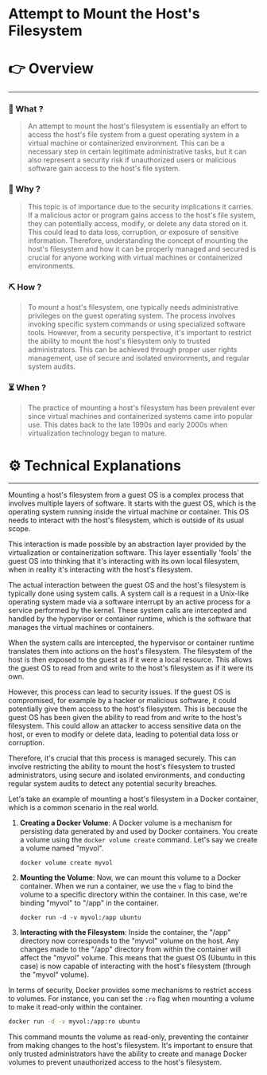 # Attempt to Mount the Host's Filesystem


# 👉 Overview

---

### 👀 What ?

> An attempt to mount the host's filesystem is essentially an effort to access the host's file system from a guest operating system in a virtual machine or containerized environment. This can be a necessary step in certain legitimate administrative tasks, but it can also represent a security risk if unauthorized users or malicious software gain access to the host's file system.
> 

### 🧐 Why ?

> This topic is of importance due to the security implications it carries. If a malicious actor or program gains access to the host's file system, they can potentially access, modify, or delete any data stored on it. This could lead to data loss, corruption, or exposure of sensitive information. Therefore, understanding the concept of mounting the host's filesystem and how it can be properly managed and secured is crucial for anyone working with virtual machines or containerized environments.
> 

### ⛏️ How ?

> To mount a host's filesystem, one typically needs administrative privileges on the guest operating system. The process involves invoking specific system commands or using specialized software tools. However, from a security perspective, it's important to restrict the ability to mount the host's filesystem only to trusted administrators. This can be achieved through proper user rights management, use of secure and isolated environments, and regular system audits.
> 

### ⏳ When ?

> The practice of mounting a host's filesystem has been prevalent ever since virtual machines and containerized systems came into popular use. This dates back to the late 1990s and early 2000s when virtualization technology began to mature.
> 

# ⚙️ Technical Explanations

---

Mounting a host's filesystem from a guest OS is a complex process that involves multiple layers of software. It starts with the guest OS, which is the operating system running inside the virtual machine or container. This OS needs to interact with the host's filesystem, which is outside of its usual scope.

This interaction is made possible by an abstraction layer provided by the virtualization or containerization software. This layer essentially 'fools' the guest OS into thinking that it's interacting with its own local filesystem, when in reality it's interacting with the host's filesystem.

The actual interaction between the guest OS and the host's filesystem is typically done using system calls. A system call is a request in a Unix-like operating system made via a software interrupt by an active process for a service performed by the kernel. These system calls are intercepted and handled by the hypervisor or container runtime, which is the software that manages the virtual machines or containers.

When the system calls are intercepted, the hypervisor or container runtime translates them into actions on the host's filesystem. The filesystem of the host is then exposed to the guest as if it were a local resource. This allows the guest OS to read from and write to the host's filesystem as if it were its own.

However, this process can lead to security issues. If the guest OS is compromised, for example by a hacker or malicious software, it could potentially give them access to the host's filesystem. This is because the guest OS has been given the ability to read from and write to the host's filesystem. This could allow an attacker to access sensitive data on the host, or even to modify or delete data, leading to potential data loss or corruption.

Therefore, it's crucial that this process is managed securely. This can involve restricting the ability to mount the host's filesystem to trusted administrators, using secure and isolated environments, and conducting regular system audits to detect any potential security breaches.

Let's take an example of mounting a host's filesystem in a Docker container, which is a common scenario in the real world.

1. **Creating a Docker Volume**: A Docker volume is a mechanism for persisting data generated by and used by Docker containers. You create a volume using the `docker volume create` command. Let's say we create a volume named "myvol".
    
    ```
    docker volume create myvol
    
    ```
    
2. **Mounting the Volume**: Now, we can mount this volume to a Docker container. When we run a container, we use the `v` flag to bind the volume to a specific directory within the container. In this case, we're binding "myvol" to "/app" in the container.
    
    ```
    docker run -d -v myvol:/app ubuntu
    
    ```
    
3. **Interacting with the Filesystem**: Inside the container, the "/app" directory now corresponds to the "myvol" volume on the host. Any changes made to the "/app" directory from within the container will affect the "myvol" volume. This means that the guest OS (Ubuntu in this case) is now capable of interacting with the host's filesystem (through the "myvol" volume).

In terms of security, Docker provides some mechanisms to restrict access to volumes. For instance, you can set the `:ro` flag when mounting a volume to make it read-only within the container.

```bash
docker run -d -v myvol:/app:ro ubuntu

```

This command mounts the volume as read-only, preventing the container from making changes to the host's filesystem. It's important to ensure that only trusted administrators have the ability to create and manage Docker volumes to prevent unauthorized access to the host's filesystem.
